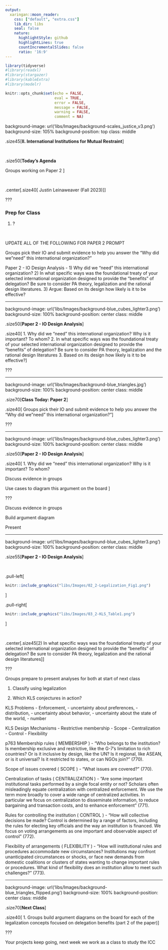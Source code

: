 ```yaml
---
output:
  xaringan::moon_reader:
    css: ["default", "extra.css"]
    lib_dir: libs
    seal: false
    nature:
      highlightStyle: github
      highlightLines: true
      countIncrementalSlides: false
      ratio: '16:9'
---
```


```r
library(tidyverse)
#library(readxl)
#library(stargazer)
#library(kableExtra)
#library(modelr)

knitr::opts_chunk$set(echo = FALSE,
                      eval = TRUE,
                      error = FALSE,
                      message = FALSE,
                      warning = FALSE,
                      comment = NA)
```

background-image: url('libs/Images/background-scales_justice_v3.png')
background-size: 105%
background-position: top
class: middle

.size45[**II. International Institutions for Mutual Restraint**]

<br>

.size50[**Today's Agenda**

Groups working on Paper 2
]

<br>

.center[.size40[
  Justin Leinaweaver (Fall 2023)
]]

???

### Prep for Class
1. ?

<br>


UPDATE ALL OF THE FOLLOWING FOR PAPER 2 PROMPT

Groups pick their IO and submit evidence to help you answer the "Why did we "need" this international organization?"

Paper 2 - IO Design Analysis
- 1) Why did we "need" this international organization? 2) In what specific ways was the foundational treaty of your selected international organization designed to provide the "benefits" of delegation? Be sure to consider PA theory, legalization and the rational design literatures. 3) Argue: Based on its design how likely is it to be effective?




---

background-image: url('libs/Images/background-blue_cubes_lighter3.png')
background-size: 100%
background-position: center
class: middle

.size50[**Paper 2 - IO Design Analysis**]

.size40[
1. Why did we "need" this international organization? Why is it important? To whom?
2. In what specific ways was the foundational treaty of your selected international organization designed to provide the "benefits" of delegation? Be sure to consider PA theory, legalization and the rational design literatures
3. Based on its design how likely is it to be effective?
]

???



---

background-image: url('libs/Images/background-blue_triangles.jpg')
background-size: 100%
background-position: center
class: middle

.size70[**Class Today: Paper 2**]

.size40[
Groups pick their IO and submit evidence to help you answer the "Why did we "need" this international organization?"
]

???



---

background-image: url('libs/Images/background-blue_cubes_lighter3.png')
background-size: 100%
background-position: center
class: middle

.size50[**Paper 2 - IO Design Analysis**]

.size40[
1. Why did we "need" this international organization? Why is it important? To whom?

Discuss evidence in groups

Use cases to diagram this argument on the board
]

???

Discuss evidence in groups

Build argument diagram

Present



---

background-image: url('libs/Images/background-blue_cubes_lighter3.png')
background-size: 100%
background-position: center
class: middle

.size55[**Paper 2 - IO Design Analysis**]

<br>

.pull-left[
```r
knitr::include_graphics("libs/Images/02_2-Legalization_Fig1.png")
```
]

.pull-right[
```r
knitr::include_graphics("libs/Images/03_2-KLS_Table1.png")
```
]

<br>

.center[.size45[2) In what specific ways was the foundational treaty of your selected international organization designed to provide the "benefits" of delegation? Be sure to consider PA theory, legalization and the rational design literatures]]

???

Groups prepare to present analyses for both at start of next class  

1. Classify using legalization

2. Which KLS conjectures in action?


KLS Problems
- Enforcement,
- uncertainty about preferences,
- distribution,
- uncertainty about behavior,
- uncertainty about the state of the world,
- number

KLS Design Mechanisms
- Restrictive membership
- Scope
- Centralization
- Control
- Flexibility


p763
Membership rules ( MEMBERSHIP )
- "Who belongs to the institution? Is membership exclusive and restrictive, like the G-7’s limitation to rich countries? Or is it inclusive by design, like the UN? Is it regional, like ASEAN, or is it universal? Is it restricted to states, or can NGOs join?" (770).

Scope of issues covered ( SCOPE )
- "What issues are covered?" (770).

Centralization of tasks ( CENTRALIZATION )
- "Are some important institutional tasks performed by a single focal entity or not? Scholars often misleadingly equate centralization with centralized enforcement. We use the term more broadly to cover a wide range of centralized activities. In particular we focus on centralization to disseminate information, to reduce bargaining and transaction costs, and to enhance enforcement" (771).

Rules for controlling the institution ( CONTROL )
- "How will collective decisions be made? Control is determined by a range of factors, including the rules for electing key officials and the way an institution is financed. We focus on voting arrangements as one important and observable aspect of control" (772).

Flexibility of arrangements ( FLEXIBILITY )
- "How will institutional rules and procedures accommodate new circumstances? Institutions may confront unanticipated circumstances or shocks, or face new demands from domestic coalitions or clusters of states wanting to change important rules or procedures. What kind of flexibility does an institution allow to meet such challenges?" (773).



---

background-image: url('libs/Images/background-blue_triangles_flipped.png')
background-size: 100%
background-position: center
class: middle

.size70[**Next Class**]

.size40[
1. Groups build argument diagrams on the board for each of the legalization concepts focused on delegation benefits (part 2 of the paper)
]

???

Your projects keep going, next week we work as a class to study the ICC







